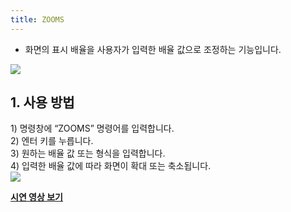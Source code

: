 ```yaml
---
title: ZOOMS
---
```



[image1]: ../../../../../assets/images/commands/zooms/image1.png
[image2]: ../../../../../assets/images/commands/zooms/image2.png

* 화면의 표시 배율을 사용자가 입력한 배율 값으로 조정하는 기능입니다.

![][image1]

## **1\. 사용 방법**

1\) 명령창에 “ZOOMS” 명령어를 입력합니다.  
2\) 엔터 키를 누릅니다.  
3\) 원하는 배율 값 또는 형식을 입력합니다.  
4\) 입력한 배율 값에 따라 화면이 확대 또는 축소됩니다.  
![][image2]

[**<Icon name="youtube" class="emoji"/> 시연 영상 보기**]()
